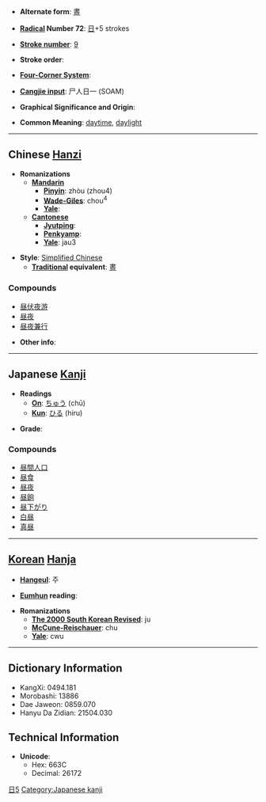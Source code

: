 * '''Alternate form''': [[晝]]

* '''[[Wiktionary:Chinese radical index| Radical]] Number 72''': [[Wiktionary:Chinese radical index 日|日]]+5 strokes

* '''[[Wiktionary:Chinese total strokes index|Stroke number]]''': [[Wiktionary:Chinese total strokes index 9|9]]

* '''Stroke order''': 

* '''[[Wiktionary:Chinese four corner index|Four-Corner System]]''': 

* '''[[Wiktionary:Chinese Cangjie index|Cangjie input]]''': 尸人日一 (SOAM)

* '''Graphical Significance and Origin''': 

* '''Common Meaning''': [[daytime]], [[daylight]]

----

== Chinese [[Hanzi]] ==

* '''Romanizations'''
** '''[[Mandarin]]'''
*** '''[[Pinyin]]''': zhòu (zhou4)
*** '''[[Wade-Giles]]''': chou<sup>4</sup>
*** '''[[Yale]]''': 
** '''[[Cantonese]]'''
*** '''[[Jyutping]]''':
*** '''[[Penkyamp]]''': 
*** '''[[Yale]]''': jau3

* '''Style''': [[Simplified Chinese]] 
** '''[[Traditional Chinese|Traditional]] equivalent''': [[晝]]

===Compounds===
*[[昼伏夜游]]
*[[昼夜]]
*[[昼夜兼行]]

* '''Other info''': 

----

== Japanese [[Kanji]] ==

* '''Readings'''
** '''[[On]]''': [[ちゅう]] (chū)
** '''[[Kun]]''': [[ひる]] (hiru)

* '''Grade''': [[Category:Grade 2 kanji|日5]]

===Compounds===
*[[昼間人口]]
*[[昼食]]
*[[昼夜]]
*[[昼餉]]
*[[昼下がり]]
*[[白昼]]
*[[真昼]]


[[Category:Japanese kanji]]
----

== [[Korean]] [[Hanja]] ==

* '''[[Hangeul]]''': 주

* '''[[Eumhun]] reading''': 

* '''Romanizations'''
** '''[[The 2000 South Korean Revised Romanization|The 2000 South Korean Revised]]''': ju
** '''[[McCune-Reischauer]]''': chu
** '''[[Yale]]''': cwu

----

== Dictionary Information ==

* KangXi: 0494.181
* Morobashi: 13886
* Dae Jaweon: 0859.070
* Hanyu Da Zidian: 21504.030

== Technical Information ==

* '''Unicode''':
** Hex: 663C
** Decimal: 26172